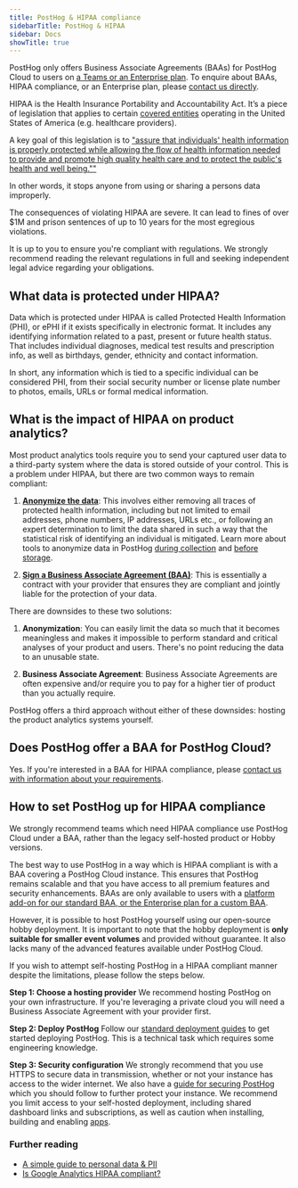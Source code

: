 ```yaml
---
title: PostHog & HIPAA compliance
sidebarTitle: PostHog & HIPAA
sidebar: Docs
showTitle: true
---
```



<CalloutBox type="caution" title="Important">

PostHog only offers Business Associate Agreements (BAAs) for PostHog Cloud to users on [a Teams or an Enterprise plan](/pricing). To enquire about BAAs, HIPAA compliance, or an Enterprise plan, please [contact us directly](/talk-to-a-human).

</CalloutBox>

HIPAA is the Health Insurance Portability and Accountability Act. It’s a piece of legislation that applies to certain [covered entities](https://www.hhs.gov/hipaa/for-professionals/covered-entities/index.html) operating in the United States of America (e.g. healthcare providers).

A key goal of this legislation is to ["assure that individuals' health information is properly protected while allowing the flow of health information needed to provide and promote high quality health care and to protect the public's health and well being.""](https://www.hhs.gov/hipaa/for-professionals/privacy/laws-regulations/index.html) 

In other words, it stops anyone from using or sharing a persons data improperly.

The consequences of violating HIPAA are severe. It can lead to fines of over $1M and prison sentences of up to 10 years for the most egregious violations.

<CalloutBox type="info" title="This guide is not legal advice">

It is up to you to ensure you're compliant with regulations. We strongly recommend reading the relevant regulations in full and seeking independent legal advice regarding your obligations. 

</CalloutBox>

## What data is protected under HIPAA?

Data which is protected under HIPAA is called Protected Health Information (PHI), or ePHI if it exists specifically in electronic format. It includes any identifying information related to a past, present or future health status. That includes individual diagnoses, medical test results and prescription info, as well as birthdays, gender, ethnicity and contact information.

In short, any information which is tied to a specific individual can be considered PHI, from their social security number or license plate number to photos, emails, URLs or formal medical information. 

## What is the impact of HIPAA on product analytics?

Most product analytics tools require you to send your captured user data to a third-party system where the data is stored outside of your control. This is a problem under HIPAA, but there are two common ways to remain compliant:

1. **[Anonymize the data](https://www.hhs.gov/hipaa/for-professionals/privacy/special-topics/de-identification/index.html#standard)**: This involves either removing all traces of protected health information, including but not limited to email addresses, phone numbers, IP addresses, URLs etc., or following an expert determination to limit the data shared in such a way that the statistical risk of identifying an individual is mitigated. Learn more about tools to anonymize data in PostHog [during collection](/docs/privacy/data-collection) and [before storage](/docs/privacy/data-storage).

2. **[Sign a Business Associate Agreement (BAA)](https://www.hhs.gov/hipaa/for-professionals/covered-entities/sample-business-associate-agreement-provisions/index.html)**: This is essentially a contract with your provider that ensures they are compliant and jointly liable for the protection of your data.

There are downsides to these two solutions:

1. **Anonymization**: You can easily limit the data so much that it becomes meaningless and makes it impossible to perform standard and critical analyses of your product and users. There's no point reducing the data to an unusable state.
 
2. **Business Associate Agreement**: Business Associate Agreements are often expensive and/or require you to pay for a higher tier of product than you actually require.

PostHog offers a third approach without either of these downsides: hosting the product analytics systems yourself.

## Does PostHog offer a BAA for PostHog Cloud?

Yes. If you're interested in a BAA for HIPAA compliance, please [contact us with information about your requirements](/talk-to-a-human).  

## How to set PostHog up for HIPAA compliance

<CalloutBox type="caution" title="Important">

We strongly recommend teams which need HIPAA compliance use PostHog Cloud under a BAA, rather than the legacy self-hosted product or Hobby versions.

</CalloutBox>

The best way to use PostHog in a way which is HIPAA compliant is with a BAA covering a PostHog Cloud instance. This ensures that PostHog remains scalable and that you have access to all premium features and security enhancements. BAAs are only available to users with a [platform add-on for our standard BAA, or the Enterprise plan for a custom BAA](/platforms-addons).

However, it is possible to host PostHog yourself using our open-source hobby deployment. It is important to note that the hobby deployment is **only suitable for smaller event volumes** and provided without guarantee. It also lacks many of the advanced features available under PostHog Cloud. 

If you wish to attempt self-hosting PostHog in a HIPAA compliant manner despite the limitations, please follow the steps below. 

**Step 1: Choose a hosting provider**
We recommend hosting PostHog on your own infrastructure. If you're leveraging a private cloud you will need a Business Associate Agreement with your provider first. 

**Step 2: Deploy PostHog**
Follow our [standard deployment guides](/docs/self-host) to get started deploying PostHog. This is a technical task which requires some engineering knowledge. 

**Step 3: Security configuration**
We strongly recommend that you use HTTPS to secure data in transmission, whether or not your instance has access to the wider internet. We also have a [guide for securing PostHog](/docs/self-host/configure/securing-posthog) which you should follow to further protect your instance. We recommend you limit access to your self-hosted deployment, including shared dashboard links and subscriptions, as well as caution when installing, building and enabling [apps](/docs/apps).

### Further reading

- [A simple guide to personal data & PII](/blog/what-is-personal-data-pii)
- [Is Google Analytics HIPAA compliant?](/blog/is-google-analytics-hipaa-compliant)
